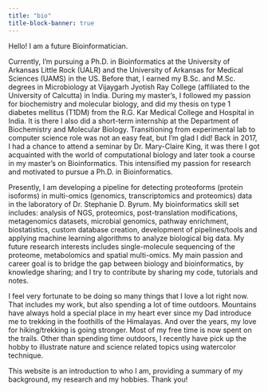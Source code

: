```yaml
---
title: "bio"
title-block-banner: true
---
```


Hello! I am a future Bioinformatician.

Currently, I'm pursuing a Ph.D. in Bioinformatics at the University of Arkansas Little Rock (UALR) and the University of Arkansas for Medical Sciences (UAMS) in the US. Before that, I earned my B.Sc. and M.Sc. degrees in Microbiology at Vijaygarh Jyotish Ray College (affiliated to the University of Calcutta) in India. During my master's, I followed my passion for biochemistry and molecular biology, and did my thesis on type 1 diabetes mellitus (T1DM) from the R.G. Kar Medical College and Hospital in India. It is there I also did a short-term internship at the Department of Biochemistry and Molecular Biology. Transitioning from experimental lab to computer science role was not an easy feat, but I'm glad I did! Back in 2017, I had a chance to attend a seminar by Dr. Mary-Claire King, it was there I got acquainted with the world of computational biology and later took a course in my master's on Bioinformatics. This intensified my passion for research and motivated to pursue a Ph.D. in Bioinformatics.

Presently, I am developing a pipeline for detecting proteoforms (protein isoforms) in multi-omics (genomics, transcriptomics and proteomics) data in the laboratory of Dr. Stephanie D. Byrum. My bioinformatics skill set includes: analysis of NGS, proteomics, post-translation modifications, metagenomics datasets, microbial genomics, pathway enrichment, biostatistics, custom database creation, development of pipelines/tools and applying machine learning algorithms to analyze biological big data. My future research interests includes single-molecule sequencing of the proteome, metabolomics and spatial multi-omics. My main passion and career goal is to bridge the gap between biology and bioinformatics, by knowledge sharing; and I try to contribute by sharing my code, tutorials and notes.

I feel very fortunate to be doing so many things that I love a lot right now. That includes my work, but also spending a lot of time outdoors. Mountains have always hold a special place in my heart ever since my Dad introduce me to trekking in the foothills of the Himalayas. And over the years, my love for hiking/trekking is going stronger. Most of my free time is now spent on the trails. Other than spending time outdoors, I recently have pick up the hobby to illustrate nature and science related topics using watercolor technique.

This website is an introduction to who I am, providing a summary of my background, my research and my hobbies. Thank you!

```         
```
